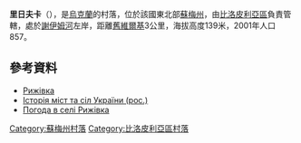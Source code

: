 {{coord|51|15|4|N|34|14|59|E|scale:100000_region:UA|display=title}}

'''里日夫卡'''（{{lang-uk|Рижівка}}），是[[烏克蘭|烏克蘭]]的村落，位於該國東北部[[蘇梅州|蘇梅州]]，由[[比洛皮利亞區|比洛皮利亞區]]負責管轄，處於[[謝伊姆河|謝伊姆河]]左岸，距離[[舊維爾基|舊維爾基]]3公里，海拔高度139米，2001年人口857。

==參考資料==
*[http://w1.c1.rada.gov.ua/pls/z7502/A005?rdat1=02.02.2010&rf7571=28680 Рижівка]{{dead link|date=2018年4月 |bot=InternetArchiveBot |fix-attempted=yes }}
* [https://web.archive.org/web/20120509055206/http://www.igsu.org.ua/Sumskaja.obl/Belopolxskij.rajon/Ryzhevka.html Історія міст та сіл України (рос.)]
* [http://weather.in.ua/ua/symskaja/22280 Погода в селі Рижівка]

{{DEFAULTSORT:Рижівка}}

[[Category:蘇梅州村落|Category:蘇梅州村落]]
[[Category:比洛皮利亞區村落|Category:比洛皮利亞區村落]]


{{Sumy-geo-stub}}